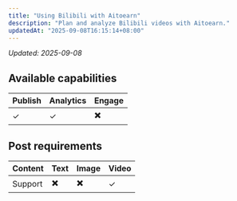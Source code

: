 ```yaml
---
title: "Using Bilibili with Aitoearn"
description: "Plan and analyze Bilibili videos with Aitoearn."
updatedAt: "2025-09-08T16:15:14+08:00"
---
```

<!-- UPDATED_AT -->
_Updated: 2025-09-08_

## Available capabilities

| Publish | Analytics | Engage |
| --- | --- | --- |
| ✓ | ✓ | ✖️ |

## Post requirements

| Content | Text | Image | Video |
| --- | --- | --- | --- |
| Support | ✖️ | ✖️ | ✓ |
